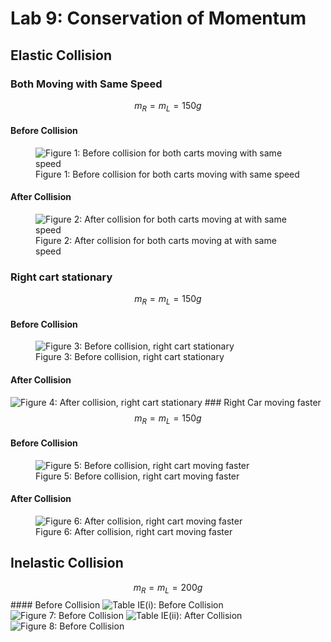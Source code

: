 # Lab 9: Conservation of Momentum

## Elastic Collision

### Both Moving with Same Speed

$$ m_R = m_L = 150g $$

#### Before Collision
![Figure 1: Before collision for both carts moving with same speed](./figures/Question1.png)

####  After Collision
![Figure 2: After collision for both carts moving at with same speed](./figures/Question2.png)

###  Right cart stationary
$$ m_R = m_L = 150g $$

####  Before Collision
![Figure 3: Before collision, right cart stationary](./figures/Qurstion4.png)

####  After Collision
![Figure 4: After collision, right cart stationary](./figures/Question5.png)
###  Right Car moving faster
$$ m_R = m_L = 150g $$

####  Before Collision
![Figure 5: Before collision, right cart moving faster](./figures/Question7.png)

####  After Collision
![Figure 6: After collision, right cart moving faster](./figures/Question 8.png)

## Inelastic Collision
$$ m_R = m_L = 200g $$
####  Before Collision
![Table IE(i): Before Collision](./figures/IET1.png)
![Figure 7: Before Collision](./figures/IE1.png)
![Table IE(ii): After Collision](./figures/IET2.png)
![Figure 8: Before Collision](./figures/IE2.png)